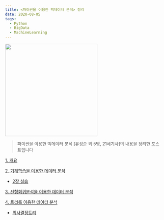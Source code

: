 ```yaml
---
title: <파이썬을 이용한 빅데이터 분석> 정리
date: 2020-08-05
tags:
  - Python
  - BigData
  - MachineLearning
---
```


<img src="http://bimage.interpark.com/goods_image/2/7/5/2/294562752g.jpg" alt="" style="width:300px"/>

> 파이썬을 이용한 빅데이터 분석 [유성준 외 5명, 21세기사]의 내용을 정리한 포스트입니다

[1. 개요](/파이썬을-이용한-빅데이터-분석-ch-1-개요)

[2. 기계학습을 이용한 데이터 분석](/파이썬을-이용한-빅데이터-분석-ch-2-기계학습을-이용한-데이터분석)
- [2장 실습](/파이썬을-이용한-빅데이터-분석-ch-2-실습)

[3. 선형회귀분석을 이용한 데이터 분석](/파이썬을-이용한-빅데이터-분석-ch-3)

[4. 트리를 이용한 데이터 분석]()
- [의사결정트리](/파이썬을-이용한-빅데이터-분석-ch-4-의사결정트리)